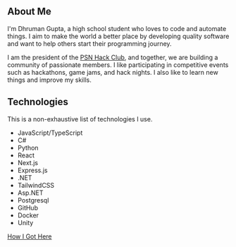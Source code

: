 ## About Me

I'm Dhruman Gupta, a high school student who loves to code and automate things. I aim to make the world a better place by developing quality software and want to help others start their programming journey.

I am the president of the [PSN Hack Club](https://psn.hackclub.com), and together, we are building a community of passionate members. I like participating in competitive events such as hackathons, game jams, and hack nights. I also like to learn new things and improve my skills.

## Technologies

This is a non-exhaustive list of technologies I use.

- JavaScript/TypeScript
- C#
- Python
- React
- Next.js
- Express.js
- .NET
- TailwindCSS
- Asp.NET
- Postgresql
- GitHub
- Docker
- Unity

[How I Got Here](/blog/my-journey-so-far)

